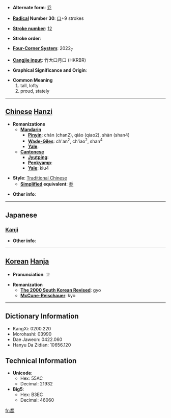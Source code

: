 * '''Alternate form''': [[乔]]

* '''[[Wiktionary:Chinese radical index| Radical]] Number 30''': [[Wiktionary:Chinese radical index 口|口]]+9 strokes

* '''[[Wiktionary:Chinese total strokes index|Stroke number]]''': [[Wiktionary:Chinese total strokes index 12|12]]

* '''Stroke order''': 

* '''[[Wiktionary:Chinese four corner index|Four-Corner System]]''': 2022<sub>7</sub>

* '''[[Wiktionary:Chinese Cangjie index|Cangjie input]]''': 竹大口月口 (HKRBR)

* '''Graphical Significance and Origin''': 

* '''Common Meaning'''
*#tall, lofty
*# proud, stately


----

== [[Chinese]] [[Hanzi]] ==

* '''Romanizations'''
** '''[[Mandarin]]'''
*** '''[[Pinyin]]''': chán (chan2), qiáo (qiao2), shàn (shan4)
*** '''[[Wade-Giles]]''': ch'an<sup>2</sup>, ch'iao<sup>2</sup>, shan<sup>4</sup>
*** '''[[Yale]]''': 
** '''[[Cantonese]]'''
*** '''[[Jyutping]]''':
*** '''[[Penkyamp]]''': 
*** '''[[Yale]]''': kiu4

* '''Style''': [[Traditional Chinese]] 
** '''[[Simplified Chinese|Simplified]] equivalent''': [[乔]]

* '''Other info''': 

----

==Japanese==
===[[Kanji]]===
{{kanji|on readings=[[きょう]] (kyō), [[ぎょう]] (gyō)
|kun readings=[[たかい]] (takai)
}}

* '''Other info''':  

----

== [[Korean]] [[Hanja]] ==

* '''Pronunciation''': 교

* '''Romanization'''
** '''[[The 2000 South Korean Revised Romanization|The 2000 South Korean Revised]]''': gyo
** '''[[McCune-Reischauer]]''': kyo

----

== Dictionary Information ==

* KangXi: 0200.220
* Morohashi: 03990
* Dae Jaweon: 0422.060
* Hanyu Da Zidian: 10656.120

== Technical Information ==

* '''Unicode''':
** Hex: 55AC
** Decimal: 21932
* '''Big5''':
** Hex: B3EC
** Decimal: 46060

[[fr:喬]]